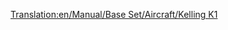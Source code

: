 [[Translation:en/Manual/Base Set/Aircraft/Kelling K1]]
{{en/Manual/Base Set/Aircraft/Aircraft|Cost=34.863 (69,726)
|Speed=947 kph (592 MPH)
|Annual=4.781 (9,562)
|Designed=2022
|Lifespan=22
|Capacity=65 passengers & 18 bags of mail
|Description=Fictional futuristic plane. Kelling is an unknown company, only making a Diesel in Tropical.
|Real-life=Fictional
}}